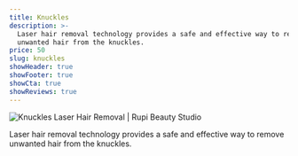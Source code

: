 ```yaml
---
title: Knuckles
description: >-
  Laser hair removal technology provides a safe and effective way to remove
  unwanted hair from the knuckles.
price: 50
slug: knuckles
showHeader: true
showFooter: true
showCta: true
showReviews: true
---
```


![Knuckles Laser Hair Removal | Rupi Beauty Studio](/uploads/services/laser-hair-removal.webp 'Knuckles Laser Hair Removal  | Rupi Beauty Studio')

Laser hair removal technology provides a safe and effective way to remove unwanted hair from the knuckles.
